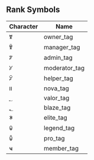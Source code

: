 ## Rank Symbols

| Character | Name            |
|-----------|-----------------|
| ꐗ        | owner_tag       |
| ꐖ        | manager_tag     |
| ꐕ        | admin_tag       |
| ꐔ        | moderator_tag   |
| ꐓ        | helper_tag      |
| װ        | nova_tag        |
| ؁        | valor_tag       |
| ؂        | blaze_tag       |
| ꐒ        | elite_tag       |
| ꐑ        | legend_tag      |
| ꐐ        | pro_tag         |
| ҹ        | member_tag      |
